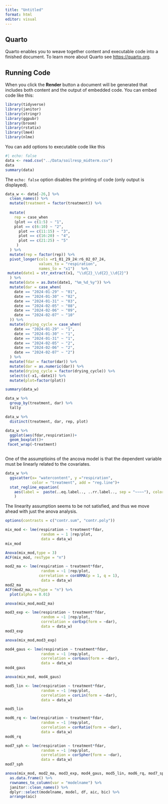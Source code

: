 ```yaml
---
title: "Untitled"
format: html
editor: visual
---
```


## Quarto

Quarto enables you to weave together content and executable code into a finished document. To learn more about Quarto see <https://quarto.org>.

## Running Code

When you click the **Render** button a document will be generated that includes both content and the output of embedded code. You can embed code like this:

```r
library(tidyverse)
library(janitor)
library(stringr)
library(ggpubr)
library(broom)
library(rstatix)
library(lme4)
library(nlme)
```

You can add options to executable code like this

```r
#| echo: false
data <- read.csv("../Data/soilresp_midterm.csv")
data
summary(data)
```

The `echo: false` option disables the printing of code (only output is displayed).

```r
data_w <- data[-26,] %>% 
  clean_names() %>% 
  mutate(treatment = factor(treatment)) %>% 
  
  mutate(
    rep = case_when
    (plot == c(1:5) ~ "1",
    plot == c(6:10) ~ "2",
      plot == c(11:15) ~ "3",
      plot == c(16:20) ~ "4", 
      plot == c(21:25) ~ "5"
     )
  ) %>% 
  mutate(rep = factor(rep)) %>% 
  pivot_longer(cols =r1_01_29_24:r6_02_07_24,
               values_to = "respiration",
               names_to = "x1")   %>%
 mutate(date1 = str_extract(x1, "\\d{2}_\\d{2}_\\d{2}")
  ) %>% 
  mutate(date = as.Date(date1, "%m_%d_%y")) %>% 
  mutate(dar = case_when(
    date == "2024-01-29" ~ "01",
    date == "2024-01-30" ~ "02", 
    date == "2024-01-31" ~ "03",
    date == "2024-02-05" ~ "08", 
    date == "2024-02-06" ~ "09",
    date == "2024-02-07" ~ "10"
  )) %>% 
  mutate(drying_cycle = case_when(
    date == "2024-01-29" ~ "1",
    date == "2024-01-30" ~ "1", 
    date == "2024-01-31" ~ "1",
    date == "2024-02-05" ~ "2", 
    date == "2024-02-06" ~ "2",
    date == "2024-02-07" ~ "2")
  ) %>% 
  mutate(fdar = factor(dar)) %>%
  mutate(dar = as.numeric(dar)) %>% 
  mutate(drying_cycle = factor(drying_cycle)) %>% 
  select(c(-x1,-date1)) %>%
  mutate(plot=factor(plot))

summary(data_w)
```
```r
data_w %>%
  group_by(treatment, dar) %>%
  tally
```
```r
data_w %>%
  distinct(treatment, dar, rep, plot)
```

```r
data_w %>% 
  ggplot(aes(fdar,respiration))+
  geom_boxplot()+
 facet_wrap(~treatment)
  
```

One of the assumptioins of the ancova model is that the dependent variable must be linearly related to the covariates.

```r
data_w %>% 
  ggscatter(x= "watercontent", y ="respiration",
            color = "treatment", add = "reg.line")+
  stat_regline_equation(
    aes(label =  paste(..eq.label.., ..rr.label.., sep = "~~~~"), color = treatment)
    )
```

The linearity assumption seems to be not satisfied, and thus we move ahead with just the anova analysis.

```r
options(contrasts = c("contr.sum", "contr.poly"))

mix_mod <- lme(respiration ~ treatment*fdar,
                random = ~ 1 |rep/plot,
                data = data_w)
mix_mod
```

```r
Anova(mix_mod,type = 3)
ACF(mix_mod, resType = "n")
```

```r
mod2_ma <- lme(respiration ~ treatment*fdar,
                random = ~1 |rep/plot,
               correlation = corARMA(p = 1, q = 1),
                data = data_w)
mod2_ma
ACF(mod2_ma,resType = "n") %>% 
  plot(alpha = 0.01)
```

```r
anova(mix_mod,mod2_ma)
```

```r
mod3_exp <- lme(respiration ~ treatment*fdar,
                random = ~1 |rep/plot,
                correlation = corExp(form = ~dar),
                data = data_w)
mod3_exp
```
```r
anova(mix_mod,mod3_exp)
```
```r
mod4_gaus <- lme(respiration ~ treatment*fdar,
                random = ~1 |rep/plot,
                correlation = corGaus(form = ~dar),
                data = data_w)
mod4_gaus
```
```r
anova(mix_mod, mod4_gaus)
```

```r
mod5_lin <- lme(respiration ~ treatment*fdar,
                random = ~1 |rep/plot,
                correlation = corLin(form = ~dar),
                data = data_w)

mod5_lin
```
```r
mod6_rq <- lme(respiration ~ treatment*fdar,
                random = ~1 |rep/plot,
                correlation = corRatio(form = ~dar),
                data = data_w)
mod6_rq
```
```r
mod7_sph <- lme(respiration ~ treatment*fdar,
                random = ~1 |rep/plot,
                correlation = corSpher(form = ~dar),
                data = data_w)
mod7_sph
```
```r
anova(mix_mod, mod2_ma, mod3_exp, mod4_gaus, mod5_lin, mod6_rq, mod7_sph) %>%
  as.data.frame() %>%
  rownames_to_column(var = "modelname") %>%
  janitor::clean_names() %>%
  dplyr::select(modelname, model, df, aic, bic) %>%
  arrange(aic)
```

